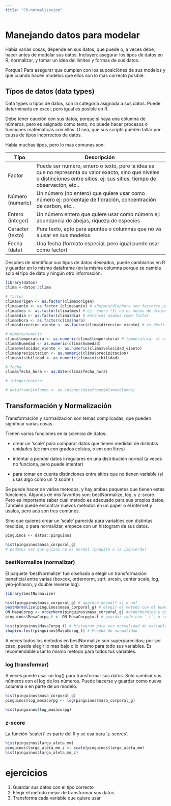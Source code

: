 ```yaml
---
title: "C6-normalizacion"
---
```


# Manejando datos para modelar

Había varías cosas, depende en sus datos, que puede o, a veces debe, hacer antes de modelar sus datos. Incluyen: asegurar los típos de datos en R, normalizar, y tomar un idea del limites y formas de sus datos.

Porque? Para asegurar que cumplen con los suposiciónes de sus modelos y que cuando hacen modelos que ellos son lo mas correcto posible.

## Típos de datos (data types)

Data types o típos de datos, son la categoría asignada a sus datos. Puede determinarla en excel, pero igual es posible en R.

Debe tener caución con sus datos, porque si haya una columna de números, pero es asignado como texto, no puede hacer procesos o funciones matemáticas con ellos. O sea, que sus scripts pueden fallar por causa de típos incorrectos de datos.

Había muchas típos, pero lo mas comunes son:

| Típo             | Descripción                                                                                                                                                                     |
|------------------|---------------------------------------------------------------------------------------------------------------------------------------------------------------------------------|
| Factor           | Puede ser número, entero o texto, pero la idea es que no representa su valor exacto, sino que niveles o distinciones entre sitios. ej: sus sitios, tiempo de observación, etc.. |
| Número (numeric) | Un número (no entero) que quiere usar como número ej: porcentaje de floración, concentración de carbon, etc..                                                                   |
| Entero (integer) | Un número entero que quiere usar como número ej: abundancia de abejas, riqueza de especies                                                                                      |
| Caracter (texto) | Pura texto, apto para apuntes o columnas que no va a usar en sus modelos.                                                                                                       |
| Fecha (date)     | Una fecha (formato especial, pero igual puede usar como factor)                                                                                                                 |

Despúes de identificar sus típos de datos deseados, puede cambiarlos en R y guardar en lo mismo dataframe (en la misma columna porque se cambia solo el típo de dato y ningún otro información.

```r
library(datos)
clima <-datos::clima

# factor
clima$origen <- as.factor(clima$origen) 
clima$anio <- as.factor (clima$anio) # año/mes/día/hora son factores porque números mas grandes no realmente son mas
clima$mes <- as.factor(clima$mes) # ej: enero (1) no es menos de diciembre (12), y como número aparece así
clima$dia <- as.factor(clima$dia) # entonces usamos como factor
clima$hora <- as.factor(clima$hora)
clima$direccion_viento <- as.factor(clima$direccion_viento) # es decir N/S/E/W no valores

# número/numeric
clima$temperatura <- as.numeric(clima$temperatura) # temperatura, al otro lado, si realmente cambia cuando crece
clima$humedad <- as.numeric(clima$humedad)
clima$velocidad_viento <- as.numeric(clima$velocidad_viento)
clima$precipitacion <- as.numeric(clima$precipitacion)
clima$visibilidad <- as.numeric(clima$visibilidad)

# fecha
clima$fecha_hora <- as.Date(clima$fecha_hora)

# integer/entero

# dataframe$columno <- as.integer(dataframe$mismocolumno)


```

## Transformación y Normalización

Transformación y sormalización son temas complicadas, que pueden significar varias cosas.

Tienen varios funciones en la sciencia de datos:

-   crear un 'scale' para comparar datos que tienen medidas de distintas unidades (ej: mm con grados celsius, o cm con litres)

-   intentar a ponder datos irregulares en una distribución normal (a veces no funciona, pero puede intentar)

-   para tomar en cuenta distinciones entre sitios que no tienen variable (si usas algo como un 'z score')

Se puede hacer de varias metodos, y hay ambas paquetes que tienen estas funciones. Algunos de mis favoritos son: bestNormalize, log, y z-score. Pero es importante saber cual metodo es adecuado para sus propios datos. También puede encontrar nuevos metodos en un paper o el internet y usalos, pero acá son tres comúnes.

Sino que quieres crear un 'scale' parecida para variables con distintas medidas, o para normalizar, empece con un histogram de sus datos.

```r
pinguinos <- datos::pinguinos

hist(pinguinos$masa_corporal_g)
# podemos ver que quizas no es normal (poquito a la izquierda)
```

### bestNormalize (normalizar)

El paquete 'bestNormalize' fue diseñado a elegir un transformación beneficial entre varias (boxcox, ordernorm, sqrt, arcsin, center scale, log, yeo-johnson, y double reverse log).

```r
library(bestNormalize)

hist(pinguinos$masa_corporal_g) # aparece normal? si o no?
bestNormalize(pinguinos$masa_corporal_g) # elegir el metodo con el numero mas bajo (aca ordernorm)
ON.MasaCorpg <- orderNorm(pinguinos$masa_corporal_g) #orderNorming y guardar como factor
pinguinos$MasaCorpg_t <- ON.MasaCorpg$x.t # guardar todo con '_t', o sea, fue transformado

hist(pinguinos$MasaCorpg_t) # histogram para ver normalidad de variable
shapiro.test(pinguinos$MasaCorpg_t) # Prueba de normalidad
```

A veces todos los metodos en bestNormalize son superparecidos; por ser caso, puede elegir lo mas bajo o lo mismo para todo sus variables. Es recomendable usar lo mismo metodo para todos tus variables.

### log (transformar)

A veces puede usar un log() para transformar sus datos. Solo cambiar sus números con el log de los números. Puede hacerse y guardar como nueva columna o en parte de un modelo.

```r
hist(pinguinos$masa_corporal_g)
pinguinos$log_masacorpg <- log(pinguinos$masa_corporal_g)

hist(pinguinos$log_masacorpg)

```

### z-score

La función 'scale()' es parte del R y se usa para 'z-scores'.

```r
hist(pinguinos$largo_aleta_mm)
pinguinos$largo_aleta_mm_z <- scale(pinguinos$largo_aleta_mm)
hist(pinguinos$largo_aleta_mm_z)
```

# ejercicios

1.  Guardar sus datos con el típo correcto
2.  Elegir el metodo mejor de transformar sus datos
3.  Transforma cada variable que quiere usar
